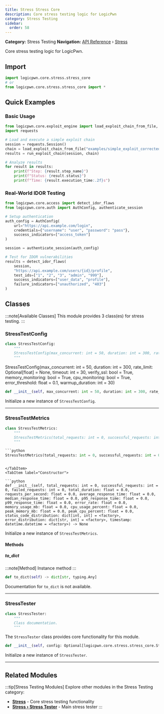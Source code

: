 ```yaml
---
title: Stress Stress Core
description: Core stress testing logic for LogicPwn
category: Stress Testing
sidebar:
  order: 58
---
```



**Category:** Stress Testing
**Navigation:** [API Reference](../) › [Stress](../stress)

Core stress testing logic for LogicPwn.

## Import

```python
import logicpwn.core.stress.stress_core
# or
from logicpwn.core.stress.stress_core import *
```


## Quick Examples

### Basic Usage

```python
from logicpwn.core.exploit_engine import load_exploit_chain_from_file, run_exploit_chain
import requests

# Load and execute a simple exploit chain
session = requests.Session()
chain = load_exploit_chain_from_file("examples/simple_exploit_corrected.yaml")
results = run_exploit_chain(session, chain)

# Analyze results
for result in results:
    print(f"Step: {result.step_name}")
    print(f"Status: {result.status}")
    print(f"Time: {result.execution_time:.2f}s")
```

### Real-World IDOR Testing

```python
from logicpwn.core.access import detect_idor_flaws
from logicpwn.core.auth import AuthConfig, authenticate_session

# Setup authentication
auth_config = AuthConfig(
    url="https://api.example.com/login",
    credentials={"username": "user", "password": "pass"},
    success_indicators=["access_token"]
)

session = authenticate_session(auth_config)

# Test for IDOR vulnerabilities
results = detect_idor_flaws(
    session,
    "https://api.example.com/users/{id}/profile",
    test_ids=["1", "2", "3", "admin", "999"],
    success_indicators=["user_data", "profile"],
    failure_indicators=["unauthorized", "403"]
)
```


## Classes

:::note[Available Classes]
This module provides 3 class(es) for stress testing.
:::

### StressTestConfig

<Tabs>
<TabItem label="Overview">

```python
class StressTestConfig:
    """
    StressTestConfig(max_concurrent: int = 50, duration: int = 300, rate_limit: Optional[float] = None, timeout: int = 30, verify_ssl: bool = True, memory_monitoring: bool = True, cpu_monitoring: bool = True, error_threshold: float = 0
    """
```

StressTestConfig(max_concurrent: int = 50, duration: int = 300, rate_limit: Optional[float] = None, timeout: int = 30, verify_ssl: bool = True, memory_monitoring: bool = True, cpu_monitoring: bool = True, error_threshold: float = 0.1, warmup_duration: int = 30)

</TabItem>
<TabItem label="Constructor">

```python
def __init__(self, max_concurrent: int = 50, duration: int = 300, rate_limit: Optional[float] = None, timeout: int = 30, verify_ssl: bool = True, memory_monitoring: bool = True, cpu_monitoring: bool = True, error_threshold: float = 0.1, warmup_duration: int = 30) -> None
```

Initialize a new instance of `StressTestConfig`.

</TabItem>
</Tabs>


---

### StressTestMetrics

<Tabs>
<TabItem label="Overview">

```python
class StressTestMetrics:
    """
    StressTestMetrics(total_requests: int = 0, successful_requests: int = 0, failed_requests: int = 0, total_duration: float = 0
    """
```

```python
```python
StressTestMetrics(total_requests: int = 0, successful_requests: int = 0, failed_requests: int = 0, total_duration: float = 0.0, requests_per_second: float = 0.0, average_response_time: float = 0.0, median_response_time: float = 0.0, p95_response_time: float = 0.0, p99_response_time: float = 0.0, error_rate: float = 0.0, memory_usage_mb: float = 0.0, cpu_usage_percent: float = 0.0, peak_memory_mb: float = 0.0, peak_cpu_percent: float = 0.0, status_code_distribution: dict[int, int] = <factory>, error_distribution: dict[str, int] = <factory>, timestamp: datetime.datetime = <factory>)
```
```

</TabItem>
<TabItem label="Constructor">

```python
def __init__(self, total_requests: int = 0, successful_requests: int = 0, failed_requests: int = 0, total_duration: float = 0.0, requests_per_second: float = 0.0, average_response_time: float = 0.0, median_response_time: float = 0.0, p95_response_time: float = 0.0, p99_response_time: float = 0.0, error_rate: float = 0.0, memory_usage_mb: float = 0.0, cpu_usage_percent: float = 0.0, peak_memory_mb: float = 0.0, peak_cpu_percent: float = 0.0, status_code_distribution: dict[int, int] = <factory>, error_distribution: dict[str, int] = <factory>, timestamp: datetime.datetime = <factory>) -> None
```

Initialize a new instance of `StressTestMetrics`.

</TabItem>
</Tabs>

#### Methods

##### to_dict

:::note[Method]
Instance method
:::

```python
def to_dict(self) -> dict[str, typing.Any]
```

Documentation for `to_dict` is not available.


---

### StressTester

<Tabs>
<TabItem label="Overview">

```python
class StressTester:
    """
    Class documentation.
    """
```

The `StressTester` class provides core functionality for this module.

</TabItem>
<TabItem label="Constructor">

```python
def __init__(self, config: Optional[logicpwn.core.stress.stress_core.StressTestConfig] = None)
```

Initialize a new instance of `StressTester`.

</TabItem>
</Tabs>


---


## Related Modules

:::tip[Stress Testing Modules]
Explore other modules in the Stress Testing category:

- **[Stress](../stress)** - Core stress testing functionality
- **[Stress › Stress Tester](../stress/stress-tester)** - Main stress tester
:::
